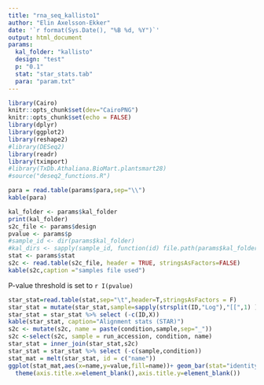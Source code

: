 ```yaml
---
title: "rna_seq_kallisto1"
author: "Elin Axelsson-Ekker"
date: '`r format(Sys.Date(), "%B %d, %Y")`'
output: html_document
params:
  kal_folder: "kallisto"
  design: "test"
  p: "0.1"
  stat: "star_stats.tab"
  para: "param.txt"
---
```


```r
library(Cairo)
knitr::opts_chunk$set(dev="CairoPNG")
knitr::opts_chunk$set(echo = FALSE)
library(dplyr)
library(ggplot2)
library(reshape2)
#library(DESeq2)
library(readr)
library(tximport)
#library(TxDb.Athaliana.BioMart.plantsmart28)
#source("deseq2_functions.R")
```

```r
para = read.table(params$para,sep="\\")
kable(para)
```


```r
kal_folder <- params$kal_folder
print(kal_folder)
s2c_file <- params$design
pvalue <- params$p
#sample_id <- dir(params$kal_folder)
#kal_dirs <- sapply(sample_id, function(id) file.path(params$kal_folder, id))
stat <- params$stat
s2c <- read.table(s2c_file, header = TRUE, stringsAsFactors=FALSE)
kable(s2c,caption ="samples file used")
```

P-value threshold is set to `r I(pvalue)`


```r
star_stat=read.table(stat,sep="\t",header=T,stringsAsFactors = F)
star_stat = mutate(star_stat,sample=sapply(strsplit(ID,"Log"),"[[",1) )
star_stat = star_stat %>% select (-c(ID,X))
kable(star_stat, caption="Alignment stats (STAR)")
s2c <- mutate(s2c, name = paste(condition,sample,sep="_"))
s2c <-select(s2c, sample = run_accession, condition, name)
star_stat = inner_join(star_stat,s2c)
star_stat = star_stat %>% select (-c(sample,condition))
stat_mat = melt(star_stat, id = c("name"))
ggplot(stat_mat,aes(x=name,y=value,fill=name))+ geom_bar(stat="identity")+facet_wrap(~variable,scales = "free")+ guides(fill=FALSE)+
  theme(axis.title.x=element_blank(),axis.title.y=element_blank())
     
```
